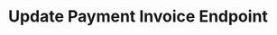 ---
title: Update Payment Invoice Endpoint
sidebarTitle: Attach Payment Invoice
description:  The Update Invoice for a Payment Transaction endpoint allows you to patch and update the invoice for a specific payment transaction identified by the `hashid` parameter. The request should include the invoice file as form data with the key invoice. The API responds with the updated transaction details, including the transaction's ID and the new invoice value.
openapi: patch /transactions/payment-transactions/{hashid}/invoice/
---
